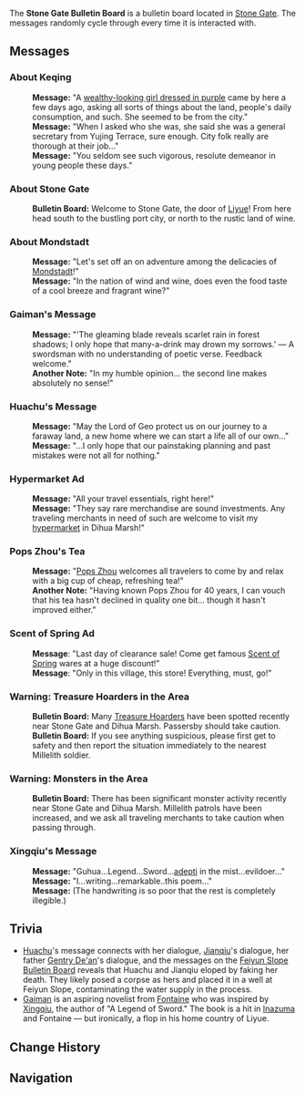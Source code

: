 {{Location Infobox
|image        = Stone Gate Bulletin Board.png
|type         = Point of Interest
|type2        = Bulletin Board
|region       = Liyue
|area         = Bishui Plain
|subarea      = Stone Gate
}}
{{Description|This is the Stone Gate Bulletin Board. You can find notices and messages from passersby posted here.}}

The '''Stone Gate Bulletin Board''' is a bulletin board located in [[Stone Gate]]. The messages randomly cycle through every time it is interacted with.

==Messages==
<!--
Please use the source code when adding to keep the Bulletin Board in alphabetical order.
-->
{{Dialogue start}}
<!--Messages: A -->
===About Keqing===
:'''Message:''' "A [[Keqing|wealthy-looking girl dressed in purple]] came by here a few days ago, asking all sorts of things about the land, people's daily consumption, and such. She seemed to be from the city."
:'''Message:''' "When I asked who she was, she said she was a general secretary from Yujing Terrace, sure enough. City folk really are thorough at their job..."
:'''Message:''' "You seldom see such vigorous, resolute demeanor in young people these days."

===About Stone Gate===
:'''Bulletin Board:''' Welcome to Stone Gate, the door of [[Liyue]]! From here head south to the bustling port city, or north to the rustic land of wine.

===About Mondstadt===
:'''Message:''' "Let's set off an on adventure among the delicacies of [[Mondstadt]]!"
:'''Message:''' "In the nation of wind and wine, does even the food taste of a cool breeze and fragrant wine?"
<!--Messages: B -->
<!--Messages: C -->
<!--Messages: D -->
<!--Messages: E -->
<!--Messages: F -->
<!--Messages: G -->
===Gaiman's Message===
{{See also|Gaiman}}
:'''Message:''' "'The gleaming blade reveals scarlet rain in forest shadows; I only hope that many-a-drink may drown my sorrows.' &mdash; A swordsman with no understanding of poetic verse. Feedback welcome."
:'''Another Note:''' "In my humble opinion... the second line makes absolutely no sense!"

<!--Messages: H -->
===Huachu's Message===
{{See also|Huachu}}
:'''Message:''' "May the Lord of Geo protect us on our journey to a faraway land, a new home where we can start a life all of our own..."
:'''Message:''' "...I only hope that our painstaking planning and past mistakes were not all for nothing."

===Hypermarket Ad===
:'''Message:''' "All your travel essentials, right here!"
:'''Message:''' "They say rare merchandise are sound investments. Any traveling merchants in need of such are welcome to visit my [[hypermarket]] in Dihua Marsh!"
<!--Messages: I -->
<!--Messages: J -->
<!--Messages: K -->
<!--Messages: L -->
<!--Messages: M -->
<!--Messages: N -->
<!--Messages: O -->
<!--Messages: P -->
===Pops Zhou's Tea===
:'''Message:''' "[[Pops Zhou]] welcomes all travelers to come by and relax with a big cup of cheap, refreshing tea!"
:'''Another Note:''' "Having known Pops Zhou for 40 years, I can vouch that his tea hasn't declined in quality one bit... though it hasn't improved either."

<!--Messages: Q -->
<!--Messages: R -->
<!--Messages: S -->
===Scent of Spring Ad===
:'''Message''': "Last day of clearance sale! Come get famous [[Ying'er|Scent of Spring]] wares at a huge discount!"
:'''Message''': "Only in this village, this store! Everything, must, go!"

<!--Messages: T -->
<!--Messages: U -->
<!--Messages: V -->
<!--Messages: W -->
===Warning: Treasure Hoarders in the Area===
:'''Bulletin Board:''' Many [[Treasure Hoarders]] have been spotted recently near Stone Gate and Dihua Marsh. Passersby should take caution.
:'''Bulletin Board:''' If you see anything suspicious, please first get to safety and then report the situation immediately to the nearest Millelith soldier.

===Warning: Monsters in the Area===
:'''Bulletin Board:''' There has been significant monster activity recently near Stone Gate and Dihua Marsh. Millelith patrols have been increased, and we ask all traveling merchants to take caution when passing through.
<!--Messages: X -->
===Xingqiu's Message===
{{See also|Xingqiu}}
:'''Message:''' "Guhua...Legend...Sword...[[adepti]] in the mist...evildoer..."
:'''Message:''' "I...writing...remarkable..this poem..."
:'''Message:''' (The handwriting is so poor that the rest is completely illegible.)

<!--Messages: Y -->
<!--Messages: Z -->
{{Dialogue end}}

==Trivia==
*[[Huachu]]'s message connects with her dialogue,  [[Jianqiu]]'s dialogue, her father [[Gentry De'an]]'s dialogue, and the messages on the [[Feiyun Slope Bulletin Board]] reveals that Huachu and Jianqiu eloped by faking her death. They likely posed a corpse as hers and placed it in a well at Feiyun Slope, contaminating the water supply in the process.
*[[Gaiman]] is an aspiring novelist from [[Fontaine]] who was inspired by [[Xingqiu]], the author of "A Legend of Sword." The book is a hit in [[Inazuma]] and Fontaine &mdash; but ironically, a flop in his home country of Liyue.

==Change History==
{{Change History|1.0}}

==Navigation==
{{PoI Navbox|Liyue}}